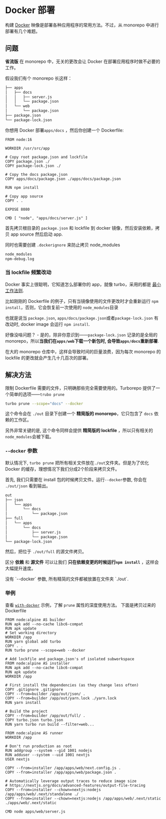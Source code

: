 
# Docker 部署

构建 [Docker](https://www.docker.com/) 映像是部署各种应用程序的常用方法。不过，从 monorepo 中进行部署有几个难题。

## 问题

**省流版** 在 monorepo 中，无关的更改会让 Docker 在部署应用程序时做不必要的工作。

假设我们有个 monorepo 长这样：

```txt
├── apps
│   ├── docs
│   │   ├── server.js
│   │   └── package.json
│   └── web
│       └── package.json
├── package.json
└── package-lock.json
```

你想用 Docker 部署`apps/docs` ，然后你创建一个 Dockerfile:

```docker filename="Dockerfile"
FROM node:16

WORKDIR /usr/src/app

# Copy root package.json and lockfile
COPY package.json ./
COPY package-lock.json ./

# Copy the docs package.json
COPY apps/docs/package.json ./apps/docs/package.json

RUN npm install

# Copy app source
COPY . .

EXPOSE 8080

CMD [ "node", "apps/docs/server.js" ]
```

首先拷贝根目录的 `package.json` 和 lockfile 到 docker 镜像，然后安装依赖，拷贝 app source 然后启动 app.

同时也需要创建 `.dockerignore` 来防止拷贝 node_modules

```txt filename=".dockerignore"
node_modules
npm-debug.log
```

### 当 lockfile 频繁改动

Docker 事实上很聪明，它知道怎么部署你的 app，就像 turbo，采用的都是 [最小工作法则](http://bitjudo.com/blog/2014/03/13/building-efficient-dockerfiles-node-dot-js/).

比如刚刚的 Dockerfile 的例子，只有当镜像使用的文件更改时才会重新运行 `npm install`，否则，它会恢复前一次使用的 `node_modules`目录

也就是说当 `package.json`, `apps/docs/package.json`或者`package-lock.json` 有改动时, docker image 会运行 `npm install`.

好像没啥问题？ - 是的，除非你意识到——`package-lock.json` 记录的是全局的 monorepo，所以**当我们在`apps/web`下载一个新包时, 会导致`apps/docs`重新部署**.

在大的 monorepo 仓库中，这样会导致时间的巨量浪费，因为每次 monorepo 的 lockfile 的更改就会产生几十几百次的部署。

## 解决方法

限制 Dockerfile 需要的文件，只明确那些完全需要使用的。Turborepo 提供了一个简单的选项——`trubo prune`

```bash
turbo prune --scope="docs" --docker
```

这个命令会在 `./out` 目录下创建一个 **精简版的 monorepo**，它只包含了 `docs` 依赖的工作区。

另外非常关键的是, 这个命令同样会提供 **精简版的 lockfile** ，所以只有相关的 `node_modules`会被下载。

### `--docker` 参数

默认情况下, `turbo prune` 把所有相关文件放在`./out`文件夹。但是为了优化 Docker 的缓存，理想情况下我们分成2个阶段来拷贝文件。

首先, 我们只需要在 install 包的时候拷贝文件。运行`--docker`参数, 你会在 `./out/json` 看到输出。

```txt
out
├── json
│   └── apps
│       └── docs
│           └── package.json
├── full
│   └── apps
│       └── docs
│           ├── server.js
│           └── package.json
└── package-lock.json
```
然后，把位于 `./out/full` 的源文件拷贝。

区分 **依赖** 和 **源文件** 可以让我们 **只在依赖变更的时候运行`npm install`** ，这样会大幅提升速度。

<Callout type="info">
  没有 `--docker` 参数, 所有精简的文件都被放置在文件夹 `./out`.
</Callout>

### 举例

查看 [`with-docker`](https://github.com/vercel/turbo/tree/main/examples/with-docker) 示例，了解 `prune` 属性的深度使用方法。 下面是拷贝过来的 Dockerfile

```docker
FROM node:alpine AS builder
RUN apk add --no-cache libc6-compat
RUN apk update
# Set working directory
WORKDIR /app
RUN yarn global add turbo
COPY . .
RUN turbo prune --scope=web --docker

# Add lockfile and package.json's of isolated subworkspace
FROM node:alpine AS installer
RUN apk add --no-cache libc6-compat
RUN apk update
WORKDIR /app

# First install the dependencies (as they change less often)
COPY .gitignore .gitignore
COPY --from=builder /app/out/json/ .
COPY --from=builder /app/out/yarn.lock ./yarn.lock
RUN yarn install

# Build the project
COPY --from=builder /app/out/full/ .
COPY turbo.json turbo.json
RUN yarn turbo run build --filter=web...

FROM node:alpine AS runner
WORKDIR /app

# Don't run production as root
RUN addgroup --system --gid 1001 nodejs
RUN adduser --system --uid 1001 nextjs
USER nextjs

COPY --from=installer /app/apps/web/next.config.js .
COPY --from=installer /app/apps/web/package.json .

# Automatically leverage output traces to reduce image size
# https://nextjs.org/docs/advanced-features/output-file-tracing
COPY --from=installer --chown=nextjs:nodejs /app/apps/web/.next/standalone ./
COPY --from=installer --chown=nextjs:nodejs /app/apps/web/.next/static ./apps/web/.next/static

CMD node apps/web/server.js
```
